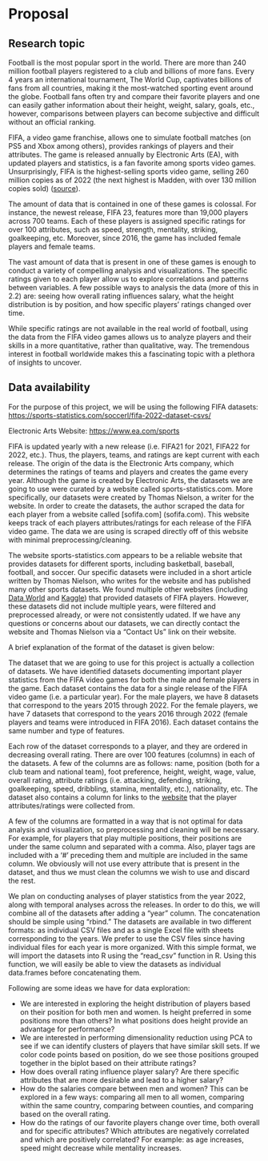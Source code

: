 # Proposal

## Research topic

Football is the most popular sport in the world. There are more than 240 million football players registered to a club and billions of more fans. Every 4 years an international tournament, The World Cup, captivates billions of fans from all countries, making it the most-watched sporting event around the globe. Football fans often try and compare their favorite players and one can easily gather information about their height, weight, salary, goals, etc., however, comparisons between players can become subjective and difficult without an official ranking.

FIFA, a video game franchise, allows one to simulate football matches (on PS5 and Xbox among others), provides rankings of players and their attributes. The game is released annually by Electronic Arts (EA), with updated players and statistics, is a fan favorite among sports video games. Unsurprisingly, FIFA is the highest-selling sports video game, selling 260 million copies as of 2022 (the next highest is Madden, with over 130 million copies sold) ([source](<https://www.rookieroad.com/sports/top-10-sports-video-games/>)).

The amount of data that is contained in one of these games is colossal. For instance, the newest release, FIFA 23, features more than 19,000 players across 700 teams. Each of these players is assigned specific ratings for over 100 attributes, such as speed, strength, mentality, striking, goalkeeping, etc. Moreover, since 2016, the game has included female players and female teams.

The vast amount of data that is present in one of these games is enough to conduct a variety of compelling analysis and visualizations. The specific ratings given to each player allow us to explore correlations and patterns between variables. A few possible ways to analysis the data (more of this in 2.2) are: seeing how overall rating influences salary, what the height distribution is by position, and how specific players' ratings changed over time.

While specific ratings are not available in the real world of football, using the data from the FIFA video games allows us to analyze players and their skills in a more quantitative, rather than qualitative, way. The tremendous interest in football worldwide makes this a fascinating topic with a plethora of insights to uncover.

## Data availability

For the purpose of this project, we will be using the following FIFA datasets: <https://sports-statistics.com/soccerl/fifa-2022-dataset-csvs/>

Electronic Arts Website: <https://www.ea.com/sports>

FIFA is updated yearly with a new release (i.e. FIFA21 for 2021, FIFA22 for 2022, etc.). Thus, the players, teams, and ratings are kept current with each release. The origin of the data is the Electronic Arts company, which determines the ratings of teams and players and creates the game every year. Although the game is created by Electronic Arts, the datasets we are going to use were curated by a website called sports-statistics.com. More specifically, our datasets were created by Thomas Nielson, a writer for the website. In order to create the datasets, the author scraped the data for each player from a website called [sofifa.com] (sofifa.com). This website keeps track of each players attributes/ratings for each release of the FIFA video game. The data we are using is scraped directly off of this website with minimal preprocessing/cleaning.

The website sports-statistics.com appears to be a reliable website that provides datasets for different sports, including basketball, baseball, football, and soccer. Our specific datasets were included in a short article written by Thomas Nielson, who writes for the website and has published many other sports datasets. We found multiple other websites (including [Data World](<https://data.world/datasets/fifa>) and [Kaggle](<https://www.kaggle.com/datasets/stefanoleone992/fifa-21-complete-player-dataset>)) that provided datasets of FIFA players. However, these datasets did not include multiple years, were filtered and preprocessed already, or were not consistently udated. If we have any questions or concerns about our datasets, we can directly contact the website and Thomas Nielson via a "Contact Us" link on their website.

A brief explanation of the format of the dataset is given below:

The dataset that we are going to use for this project is actually a collection of datasets. We have identified datasets documenting important player statistics from the FIFA video games for both the male and female players in the game. Each dataset contains the data for a single release of the FIFA video game (i.e. a particular year). For the male players, we have 8 datasets that correspond to the years 2015 through 2022. For the female players, we have 7 datasets that correspond to the years 2016 through 2022 (female players and teams were introduced in FIFA 2016). Each dataset contains the same number and type of features.

Each row of the dataset corresponds to a player, and they are ordered in decreasing overall rating. There are over 100 features (columns) in each of the datasets. A few of the columns are as follows: name, position (both for a club team and national team), foot preference, height, weight, wage, value, overall rating, attribute ratings (i.e. attacking, defending, striking, goalkeeping, speed, dribbling, stamina, mentality, etc.), nationality, etc. The dataset also contains a column for links to the [website](https://sofifa.com/players) that the player attributes/ratings were collected from.

A few of the columns are formatted in a way that is not optimal for data analysis and visualization, so preprocessing and cleaning will be necessary. For example, for players that play multiple positions, their positions are under the same column and separated with a comma. Also, player tags are included with a '\#' preceding them and multiple are included in the same column. We obviously will not use every attribute that is present in the dataset, and thus we must clean the columns we wish to use and discard the rest.

We plan on conducting analyses of player statistics from the year 2022, along with temporal analyses across the releases. In order to do this, we will combine all of the datasets after adding a "year" column. The concatenation should be simple using "rbind." The datasets are available in two different formats: as individual CSV files and as a single Excel file with sheets corresponding to the years. We prefer to use the CSV files since having individual files for each year is more organized. With this simple format, we will import the datasets into R using the "read_csv" function in R. Using this function, we will easily be able to view the datasets as individual data.frames before concatenating them.

Following are some ideas we have for data exploration:

-   We are interested in exploring the height distribution of players based on their position for both men and women. Is height preferred in some positions more than others? In what positions does height provide an advantage for performance?
-   We are interested in performing dimensionality reduction using PCA to see if we can identify clusters of players that have similar skill sets. If we color code points based on position, do we see those positions grouped together in the biplot based on their attribute ratings?
-   How does overall rating influence player salary? Are there specific attributes that are more desirable and lead to a higher salary?
-   How do the salaries compare between men and women? This can be explored in a few ways: comparing all men to all women, comparing within the same country, comparing between counties, and comparing based on the overall rating.
-   How do the ratings of our favorite players change over time, both overall and for specific attributes? Which attributes are negatively correlated and which are positively correlated? For example: as age increases, speed might decrease while mentality increases.
